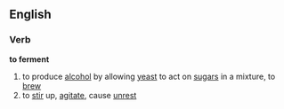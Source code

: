 ==English==
===Verb===
'''to ferment'''
#to produce [[alcohol]] by allowing [[yeast]] to act on [[sugar]]s in a mixture, to [[brew]]
#to [[stir]] up, [[agitate]], cause [[unrest]]